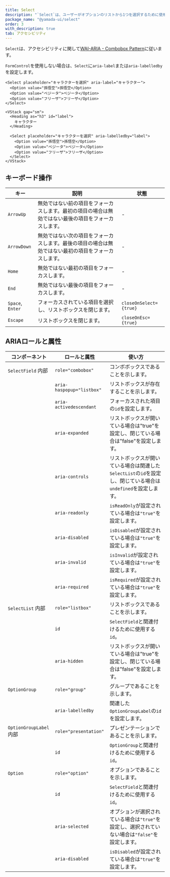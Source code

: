 ```yaml
---
title: Select
description: "`Select`は、ユーザーがオプションのリストから1つを選択するために使用されるコンポーネントです。"
package_name: "@yamada-ui/select"
order: 3
with_description: true
tab: アクセシビリティ
---
```


`Select`は、アクセシビリティに関して[WAI-ARIA - Combobox Pattern](https://www.w3.org/WAI/ARIA/apg/patterns/combobox/)に従います。

`FormControl`を使用しない場合は、`Select`に`aria-label`または`aria-labelledby`を設定します。

```tsx live=false
<Select placeholder="キャラクターを選択" aria-label="キャラクター">
  <Option value="孫悟空">孫悟空</Option>
  <Option value="ベジータ">ベジータ</Option>
  <Option value="フリーザ">フリーザ</Option>
</Select>
```

```tsx live=false
<VStack gap="sm">
  <Heading as="h3" id="label">
    キャラクター
  </Heading>

  <Select placeholder="キャラクターを選択" aria-labelledby="label">
    <Option value="孫悟空">孫悟空</Option>
    <Option value="ベジータ">ベジータ</Option>
    <Option value="フリーザ">フリーザ</Option>
  </Select>
</VStack>
```

## キーボード操作

| キー             | 説明                                                                                                 | 状態                   |
| ---------------- | ---------------------------------------------------------------------------------------------------- | ---------------------- |
| `ArrowUp`        | 無効ではない前の項目をフォーカスします。最初の項目の場合は無効ではない最後の項目をフォーカスします。 | -                      |
| `ArrowDown`      | 無効ではない次の項目をフォーカスします。最後の項目の場合は無効ではない最初の項目をフォーカスします。 | -                      |
| `Home`           | 無効ではない最初の項目をフォーカスします。                                                           | -                      |
| `End`            | 無効ではない最後の項目をフォーカスします。                                                           | -                      |
| `Space`, `Enter` | フォーカスされている項目を選択し、リストボックスを閉じます。                                         | `closeOnSelect={true}` |
| `Escape`         | リストボックスを閉じます。                                                                           | `closeOnEsc={true}`    |

## ARIAロールと属性

| コンポーネント                     | ロールと属性              | 使い方                                                                                                        |
| ---------------------------------- | ------------------------- | ------------------------------------------------------------------------------------------------------------- |
| `SelectField` <Tag>内部</Tag>      | `role="combobox"`         | コンボボックスであることを示します。                                                                          |
|                                    | `aria-haspopup="listbox"` | リストボックスが存在することを示します。                                                                      |
|                                    | `aria-activedescendant`   | フォーカスされた項目の`id`を設定します。                                                                      |
|                                    | `aria-expanded`           | リストボックスが開いている場合は"true"を設定し、閉じている場合は"false"を設定します。                         |
|                                    | `aria-controls`           | リストボックスが開いている場合は関連した`SelectList`の`id`を設定し、閉じている場合は`undefined`を設定します。 |
|                                    | `aria-readonly`           | `isReadOnly`が設定されている場合は`"true"`を設定します。                                                      |
|                                    | `aria-disabled`           | `isDisabled`が設定されている場合は`"true"`を設定します。                                                      |
|                                    | `aria-invalid`            | `isInvalid`が設定されている場合は`"true"`を設定します。                                                       |
|                                    | `aria-required`           | `isRequired`が設定されている場合は`"true"`を設定します。                                                      |
| `SelectList` <Tag>内部</Tag>       | `role="listbox"`          | リストボックスであることを示します。                                                                          |
|                                    | `id`                      | `SelectField`と関連付けるために使用する`id`。                                                                 |
|                                    | `aria-hidden`             | リストボックスが開いている場合は"true"を設定し、閉じている場合は"false"を設定します。                         |
| `OptionGroup`                      | `role="group"`            | グループであることを示します。                                                                                |
|                                    | `aria-labelledby`         | 関連した`OptionGroupLabel`の`id`を設定します。                                                                |
| `OptionGroupLabel` <Tag>内部</Tag> | `role="presentation"`     | プレゼンテーションであることを示します。                                                                      |
|                                    | `id`                      | `OptionGroup`と関連付けるために使用する`id`。                                                                 |
| `Option`                           | `role="option"`           | オプションであることを示します。                                                                              |
|                                    | `id`                      | `SelectField`と関連付けるために使用する`id`。                                                                 |
|                                    | `aria-selected`           | オプションが選択されている場合は`"true"`を設定し、選択されていない場合は`"false"`を設定します。               |
|                                    | `aria-disabled`           | `isDisabled`が設定されている場合は`"true"`を設定します。                                                      |
